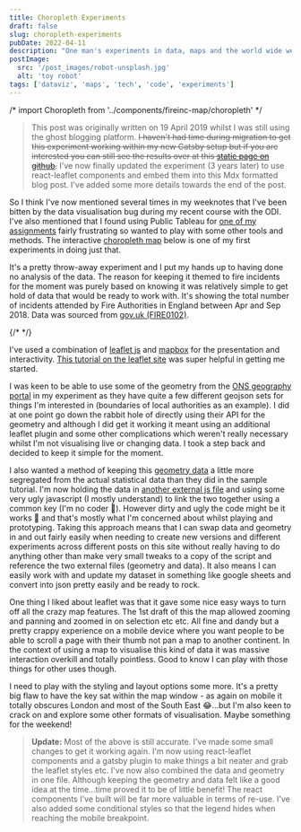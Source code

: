 ```yaml
---
title: Choropleth Experiments
draft: false
slug: choropleth-experiments
pubDate: 2022-04-11
description: "One man's experiments in data, maps and the world wide web."
postImage:
  src: '/post_images/robot-unsplash.jpg'
  alt: 'toy robot'
tags: ['dataviz', 'maps', 'tech', 'code', 'experiments']
---
```


/* import Choropleth from '../components/fireinc-map/choropleth' */

> This post was originally written on 19 April 2019 whilst I was still using the ghost blogging platform. ~~I haven't had time during migration to get this experiment working within my new Gatsby setup but if you are interested you can still see the results over at this [static page on github](https://d1sc0.github.io/choropleth_experiment/index.html).~~ I've now finally updated the experiment (3 years later) to use react-leaflet components and embed them into this Mdx formatted blog post. I've added some more details towards the end of the post.

So I think I've now mentioned several times in my weeknotes that I've been bitten by the data visualisation bug during my recent course with the ODI. I've also mentioned that I found using Public Tableau for [one of my assignments](https://d1sc0.github.io/odi_assignment3/) fairly frustrating so wanted to play with some other tools and methods. The interactive [choropleth map](https://en.wikipedia.org/wiki/Choropleth_map) below is one of my first experiments in doing just that.

It's a pretty throw-away experiment and I put my hands up to having done no analysis of the data. The reason for keeping it themed to fire incidents for the moment was purely based on knowing it was relatively simple to get hold of data that would be ready to work with. It's showing the total number of incidents attended by Fire Authorities in England between Apr and Sep 2018. Data was sourced from [gov.uk (FIRE0102)](https://www.gov.uk/government/statistical-data-sets/fire-statistics-data-tables#incidents-attended).

{/* <Choropleth mapClass="imageFull" /> */}

I've used a combination of [leaflet js](https://leafletjs.com/) and [mapbox](https://www.mapbox.com/) for the presentation and interactivity. [This tutorial on the leaflet site](https://leafletjs.com/examples/choropleth/) was super helpful in getting me started.

I was keen to be able to use some of the geometry from the [ONS geography portal](http://geoportal.statistics.gov.uk/) in my experiment as they have quite a few different geojson sets for things I'm interested in (boundaries of local authorities as an example). I did at one point go down the rabbit hole of directly using their API for the geometry and although I did get it working it meant using an additional leaflet plugin and some other complications which weren't really necessary whilst I'm not visualising live or changing data. I took a step back and decided to keep it simple for the moment.

I also wanted a method of keeping this [geometry data](https://s3.amazonaws.com/words.lost.extra/firedata2.js) a little more segregated from the actual statistical data than they did in the sample tutorial. I'm now holding the data in [another external js file](https://s3.amazonaws.com/words.lost.extra/fireincdata2.js) and using some very ugly javascript (I mostly understand) to link the two together using a common key (I'm no coder 🤪). However dirty and ugly the code might be it works 🎉 and that's mostly what I'm concerned about whilst playing and prototyping. Taking this approach means that I can swap data and geometry in and out fairly easily when needing to create new versions and different experiments across different posts on this site without really having to do anything other than make very small tweaks to a copy of the script and reference the two external files (geometry and data). It also means I can easily work with and update my dataset in something like google sheets and convert into json pretty easily and be ready to rock.

One thing I liked about leaflet was that it gave some nice easy ways to turn off all the crazy map features. The 1st draft of this the map allowed zooming and panning and zoomed in on selection etc etc. All fine and dandy but a pretty crappy experience on a mobile device where you want people to be able to scroll a page with their thumb not pan a map to another continent. In the context of using a map to visualise this kind of data it was massive interaction overkill and totally pointless. Good to know I can play with those things for other uses though.

I need to play with the styling and layout options some more. It's a pretty big flaw to have the key sat within the map window - as again on mobile it totally obscures London and most of the South East 😂...but I'm also keen to crack on and explore some other formats of visualisation. Maybe something for the weekend!

> **Update:** Most of the above is still accurate. I've made some small changes to get it working again. I'm now using react-leaflet components and a gatsby plugin to make things a bit neater and grab the leaflet styles etc. I've now also combined the data and geometry in one file. Although keeping the geometry and data felt like a good idea at the time...time proved it to be of little benefit! The react components I've built will be far more valuable in terms of re-use. I've also added some conditional styles so that the legend hides when reaching the mobile breakpoint.
